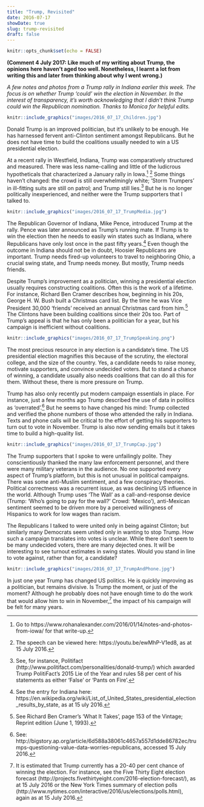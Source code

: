 ```yaml
---
title: "Trump, Revisited"
date: 2016-07-17
showDate: true
slug: trump-revisited
draft: false
---
```


```r
knitr::opts_chunk$set(echo = FALSE)
```

**(Comment 4 July 2017: Like much of my writing about Trump, the opinions here haven't aged too well. Nonetheless, I learnt a lot from writing this and later from thinking about why I went wrong.)**

*A few notes and photos from a Trump rally in Indiana earlier this week. The focus is on whether Trump 'could' win the election in November. In the interest of transparency, it's worth acknowledging that I didn't think Trump could win the Republican nomination. Thanks to Monica for helpful edits.*

```r
knitr::include_graphics("images/2016_07_17_Children.jpg")
```

Donald Trump is an improved politician, but it's unlikely to be enough. He has harnessed fervent anti-Clinton sentiment amongst Republicans. But he does not have time to build the coalitions usually needed to win a US presidential election.

At a recent rally in Westfield, Indiana, Trump was comparatively structured and measured. There was less name-calling and little of the ludicrous hypotheticals that characterized a January rally in Iowa.[^1] [^2] Some things haven't changed: the crowd is still overwhelmingly white; 'Storm Trumpers' in ill-fitting suits are still on patrol; and Trump still lies.[^3] But he is no longer politically inexperienced, and neither were the Trump supporters that I talked to. 

```r
knitr::include_graphics("images/2016_07_17_TrumpMedia.jpg")
```

The Republican Governor of Indiana, Mike Pence, introduced Trump at the rally. Pence was later announced as Trump's running mate. If Trump is to win the election then he needs to easily win states such as Indiana, where Republicans have only lost once in the past fifty years.[^4] Even though the outcome in Indiana should not be in doubt, Hoosier Republicans are important. Trump needs fired-up volunteers to travel to neighboring Ohio, a crucial swing state, and Trump needs money. But mostly, Trump needs friends.

Despite Trump's improvement as a politician, winning a presidential election usually requires constructing coalitions. Often this is the work of a lifetime. For instance, Richard Ben Cramer describes how, beginning in his 20s, George H. W. Bush built a Christmas card list. By the time he was Vice President 30,000 'friends' received an annual Christmas card from him.[^5] The Clintons have been building coalitions since their 20s too. Part of Trump's appeal is that he has only been a politician for a year, but his campaign is inefficient without coalitions.

```r
knitr::include_graphics("images/2016_07_17_TrumpSpeaking.png")
```

The most precious resource in any election is a candidate's time. The US presidential election magnifies this because of the scrutiny, the electoral college, and the size of the country. Yes, a candidate needs to raise money, motivate supporters, and convince undecided voters. But to stand a chance of winning, a candidate usually also needs coalitions that can do all this for them. Without these, there is more pressure on Trump.

Trump has also only recently put modern campaign essentials in place. For instance, just a few months ago Trump described the use of data in politics as 'overrated'.[^6] But he seems to have changed his mind: Trump collected and verified the phone numbers of those who attended the rally in Indiana. Texts and phone calls will be critical to the effort of getting his supporters to turn out to vote in November. Trump is also now sending emails but it takes time to build a high-quality list. 

```r
knitr::include_graphics("images/2016_07_17_TrumpCap.jpg")
```

The Trump supporters that I spoke to were unfailingly polite. They conscientiously thanked the many law enforcement personnel, and there were many military veterans in the audience. No one supported every aspect of Trump's platform, but this is not unusual in political campaigns. There was some anti-Muslim sentiment, and a few conspiracy theories. Political correctness was a recurrent issue, as was declining US influence in the world. Although Trump uses 'The Wall' as a call-and-response device (Trump: 'Who's going to pay for the wall?' Crowd: 'Mexico'), anti-Mexican sentiment seemed to be driven more by a perceived willingness of Hispanics to work for low wages than racism.

The Republicans I talked to were united only in being against Clinton; but similarly many Democrats seem united only in wanting to stop Trump. How such a campaign translates into votes is unclear. While there don't seem to be many undecided voters, there are many dejected ones. It will be interesting to see turnout estimates in swing states. Would you stand in line to vote against, rather than for, a candidate?

```r
knitr::include_graphics("images/2016_07_17_TrumpAndPhone.jpg")
```

In just one year Trump has changed US politics. He is quickly improving as a politician, but remains divisive. Is Trump the moment, or just of the moment? Although he probably does not have enough time to do the work that would allow him to win in November,[^7] the impact of his campaign will be felt for many years.


[^1]: Go to https://www.rohanalexander.com/2016/01/14/notes-and-photos-from-iowa/ for that write-up.

[^2]: The speech can be viewed here: https://youtu.be/ewMhP-V1ed8, as at 15 July 2016. 

[^3]: See, for instance, Politifact (http://www.politifact.com/personalities/donald-trump/) which awarded Trump PolitiFact's 2015 Lie of the Year and rules 58 per cent of his statements as either 'False' or 'Pants on Fire'.

[^4]: See the entry for Indiana here: https://en.wikipedia.org/wiki/List_of_United_States_presidential_election_results_by_state, as at 15 uly 2016. 

[^5]: See Richard Ben Cramer's 'What It Takes', page 153 of the Vintage; Reprint edition (June 1, 1993).

[^6]: See: http://bigstory.ap.org/article/6d588a38061c4657a557d1dde86782ec/trumps-questioning-value-data-worries-republicans, accessed 15 July 2016.

[^7]: It is estimated that Trump currently has a 20-40 per cent chance of winning the election. For instance, see the Five Thirty Eight election forecast (http://projects.fivethirtyeight.com/2016-election-forecast/), as at 15 July 2016 or the New York Times summary of election polls (http://www.nytimes.com/interactive/2016/us/elections/polls.html), again as at 15 July 2016.




